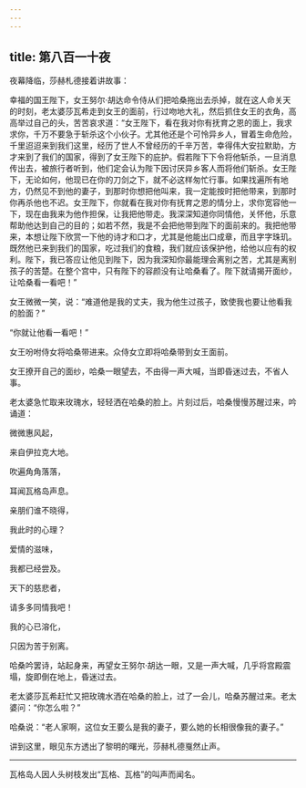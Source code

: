 ```yaml
---
---
---
```

title: 第八百一十夜
---






夜幕降临，莎赫札德接着讲故事：





幸福的国王陛下，女王努尔·胡达命令侍从们把哈桑拖出去杀掉，就在这人命关天的时刻，老太婆莎瓦希走到女王的面前，行过吻地大礼，然后抓住女王的衣角，高高举过自己的头，苦苦哀求道：“女王陛下，看在我对你有抚育之恩的面上，我求求你，千万不要急于斩杀这个小伙子。尤其他还是个可怜异乡人，冒着生命危险，千里迢迢来到我们这里，经历了世人不曾经历的千辛万苦，幸得伟大安拉默助，方才来到了我们的国家，得到了女王陛下的庇护。假若陛下下令将他斩杀，一旦消息传出去，被旅行者听到，他们定会认为陛下因讨厌异乡客人而将他们斩杀。女王陛下，无论如何，他现已在你的刀剑之下，就不必这样匆忙行事。如果找遍所有地方，仍然见不到他的妻子，到那时你想把他叫来，我一定能按时把他带来，到那时你再杀他也不迟。女王陛下，你就看在我对你有抚育之恩的情分上，求你宽容他一下，现在由我来为他作担保，让我把他带走。我深深知道你同情他，关怀他，乐意帮助他达到自己的目的；如若不然，我是不会把他带到陛下的面前来的。我把他带来，本想让陛下欣赏一下他的诗才和口才，尤其是他能出口成章，而且字字珠玑。既然他已来到我们的国家，吃过我们的食粮，我们就应该保护他，给他以应有的权利。陛下，我已答应让他见到陛下，因为我深知你最能理会离别之苦，尤其是离别孩子的苦楚。在整个宫中，只有陛下的容颜没有让哈桑看了。陛下就请揭开面纱，让哈桑看一看吧！”

女王微微一笑，说：“难道他是我的丈夫，我为他生过孩子，致使我也要让他看我的脸面？”

“你就让他看一看吧！”

女王吩咐侍女将哈桑带进来。众侍女立即将哈桑带到女王面前。

女王撩开自己的面纱，哈桑一眼望去，不由得一声大喊，当即昏迷过去，不省人事。

老太婆急忙取来玫瑰水，轻轻洒在哈桑的脸上。片刻过后，哈桑慢慢苏醒过来，吟诵道：


微微惠风起，

来自伊拉克大地。

吹遍角角落落，

耳闻瓦格岛声息。

亲朋们谁不晓得，

我此时的心理？

爱情的滋味，

我都已经尝及。

天下的慈悲者，

请多多同情我吧！

我的心已溶化，

只因为苦于别离。



哈桑吟罢诗，站起身来，再望女王努尔·胡达一眼，又是一声大喊，几乎将宫殿震塌，旋即倒在地上，昏迷过去。

老太婆莎瓦希赶忙又把玫瑰水洒在哈桑的脸上，过了一会儿，哈桑苏醒过来。老太婆问：“你怎么啦？”

哈桑说：“老人家啊，这位女王要么是我的妻子，要么她的长相很像我的妻子。”





讲到这里，眼见东方透出了黎明的曙光，莎赫札德戛然止声。



***





瓦格岛人因人头树枝发出“瓦格、瓦格”的叫声而闻名。​​​